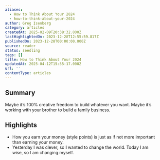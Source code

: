 ```yaml
---
aliases:
  - How to Think About Your 2024
  - how-to-think-about-your-2024
author: Greg Isenberg
category: articles
createdAt: 2025-02-09T20:38:32.000Z
lastHighlightedOn: 2023-12-28T12:55:59.817Z
publishedOn: 2023-12-28T00:00:00.000Z
source: reader
status: seedling
tags: []
title: How to Think About Your 2024
updatedAt: 2025-04-12T15:55:17.000Z
url: ''
contentType: articles
---
```

## Summary

Maybe it’s 100% creative freedom to build whatever you want. Maybe it’s working with your brother to build a family business.

## Highlights

- How you earn your money (style points) is just as if not more important than earning your money.
- Yesterday I was clever, so I wanted to change the world. Today I am wise, so I am changing myself.
